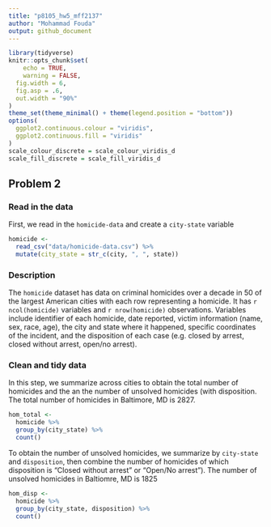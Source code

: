 ```yaml
---
title: "p8105_hw5_mff2137"
author: "Mohammad Fouda"
output: github_document
---
```



```r
library(tidyverse)
knitr::opts_chunk$set(
	echo = TRUE,
	warning = FALSE,
  fig.width = 6,
  fig.asp = .6,
  out.width = "90%"
)
theme_set(theme_minimal() + theme(legend.position = "bottom"))
options(
  ggplot2.continuous.colour = "viridis",
  ggplot2.continuous.fill = "viridis"
)
scale_colour_discrete = scale_colour_viridis_d
scale_fill_discrete = scale_fill_viridis_d
```


## Problem 2

### Read in the data 

First, we read in the `homicide-data` and create a `city-state` variable

```r
homicide <-
  read_csv("data/homicide-data.csv") %>% 
  mutate(city_state = str_c(city, ", ", state)) 
```

### Description

The `homicide` dataset has data on criminal homicides over a decade in 50 of the largest American cities with each row representing a homicide. It has `r ncol(homicide)` variables and `r nrow(homicide)` observations. Variables include identifier of each homicide, date reported, victim information (name, sex, race, age), the city and state where it happened, specific coordinates of the incident, and the disposition of each case (e.g. closed by arrest, closed without arrest, open/no arrest).

### Clean and tidy data

In this step, we summarize across cities to obtain the total number of homicides and the an the number of unsolved homicides (with disposition. The total number of homicides in Baltimore, MD is 2827.

```r
hom_total <-
  homicide %>% 
  group_by(city_state) %>% 
  count()
```

To obtain the number of unsolved homicides, we summarize by `city-state` and `disposition`, then combine the number of homicides of which disposition is “Closed without arrest” or “Open/No arrest”). The number of unsolved homicides in Baltiomre, MD is 1825

```r
hom_disp <-
  homicide %>% 
  group_by(city_state, disposition) %>% 
  count()
```

